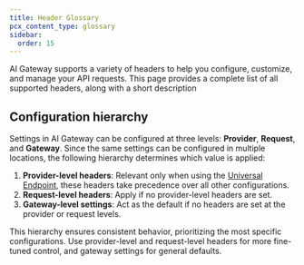 ```yaml
---
title: Header Glossary
pcx_content_type: glossary
sidebar:
  order: 15
---
```



AI Gateway supports a variety of headers to help you configure, customize, and manage your API requests. This page provides a complete list of all supported headers, along with a short description

<Glossary product="ai-gateway" />

## Configuration hierarchy

Settings in AI Gateway can be configured at three levels: **Provider**, **Request**, and **Gateway**. Since the same settings can be configured in multiple locations, the following hierarchy determines which value is applied:

1. **Provider-level headers**:
   Relevant only when using the [Universal Endpoint](/ai-gateway/universal/), these headers take precedence over all other configurations.
2. **Request-level headers**:
   Apply if no provider-level headers are set.
3. **Gateway-level settings**:
   Act as the default if no headers are set at the provider or request levels.

This hierarchy ensures consistent behavior, prioritizing the most specific configurations. Use provider-level and request-level headers for more fine-tuned control, and gateway settings for general defaults.
